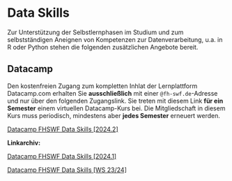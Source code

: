 # Data Skills

Zur Unterstützung der Selbstlernphasen im Studium und zum selbstständigen Aneignen von Kompetenzen zur Datenverarbeitung, u.a. in R oder Python stehen die folgenden zusätzlichen Angebote bereit. 

## Datacamp 

Den kostenfreien Zugang zum kompletten Inhlat der Lernplattform Datacamp.com erhalten Sie  **ausschließlich** mit einer `@fh-swf.de`-Adresse und nur über den folgenden Zugangslink. Sie treten mit diesem Link **für ein Semester** einem virtuellen Datacamp-Kurs bei. Die Mitgliedschaft in diesem Kurs muss periodisch, mindestens aber **jedes Semester** erneuert werden.

[Datacamp FHSWF Data Skills [2024.2]](https://www.datacamp.com/groups/shared_links/d99089d8e55deb10303c72e84b6bc6da210e078de62f08f06b7f06fb5b54a983) 

**Linkarchiv:**

[Datacamp FHSWF Data Skills [2024.1]](https://www.datacamp.com/groups/shared_links/b1e43009ccc9440de4d563f7b823699de3180b2b42098b0bd6a3f88c839fd157) 

[Datacamp FHSWF Data Skills [WS 23/24]](https://www.datacamp.com/groups/shared_links/7c11de154f88ef1379261fd86cd4a0bd636b96d504ba807297976cfe511fce19)


